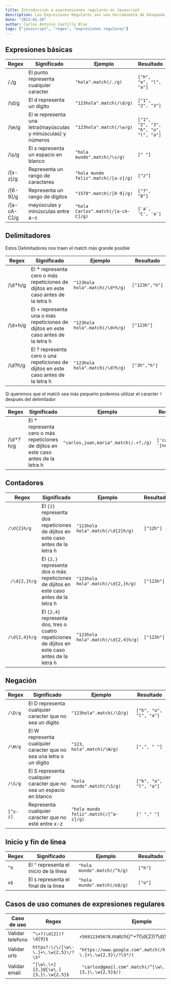 ```yaml
---
title: Introducción a expresesiones regulares en Javascript
description: Las Expresiones Regulares son una herramienta de búsqueda y manipulación de cadenas de caracteres increíblemente potente y están presentes en todos los lenguajes de programación. En este artículo veremos cómo funcionan y cómo podemos utilizarlas en Javascript.
date: "2023-01-20"
author: Carlos Antonio Castillo Blas
tags: ["javascript", "regex", "expresiones regulares"]
---
```


## Expresiones básicas

| Regex       | Significado                                                  | Ejemplo                              | Resultado                             |
| ----------- | ------------------------------------------------------------ | ------------------------------------ | ------------------------------------- |
| /./g        | El punto representa cualquier caracter                       | `"hola".match(/./g)`                 | `["h", "o", "l", "a"]`                |
| /\d/g       | El d representa un dígito                                    | `"123hola".match(/\d/g)`             | `["1", "2", "3"]`                     |
| /\w/g       | El w representa una letra(mayúsculas y minúsculas) y números | `"123hola".match(/\w/g)`             | `["1", "2", "3", "h", "o", "l", "a"]` |
| /\s/g       | El s representa un espacio en blanco                         | `"hola mundo".match(/\s/g)`          | `[" "]`                               |
| /[x-z]/g    | Representa un rango de caracteres                            | `"hola mundo feliz".match(/[a-z]/g)` | `["z"]`                               |
| /[6-9]/g    | Representa un rango de dígitos                               | `"1578".match(/[0-9]/g)`             | `["7", "8"]`                          |
| /[a-cA-C]/g | mayúsculas y minúsculas entre a-c                            | `"hola Carlos".match(/[a-cA-C]/g)`   | `['a', 'C', 'a']`                     |

## Delimitadores

Estos Delimitadores nos traen el match más grande posible

| Regex    | Significado                                                                          | Ejemplo                         | Resultado      |
| -------- | ------------------------------------------------------------------------------------ | ------------------------------- | -------------- |
| /\d\*h/g | El \* representa cero o más repeticiones de dijitos en este caso antes de la letra h | `"123hola hola".match(/\d*h/g)` | `["123h","h"]` |
| /\d\+h/g | El + representa una o más repeticiones de dijitos en este caso antes de la letra h   | `"123hola hola".match(/\d+h/g)` | `["123h"]`     |
| /\d\?h/g | El ? representa cero o una repeticiones de dijitos en este caso antes de la letra h  | `"123hola hola".match(/\d?h/g)` | `["3h","h"]`   |

Si queremos que el match sea más pequeño podemos utilizar el caracter `?` después del delimitador

| Regex     | Significado                                                                          | Ejemplo                              | Resultado              |
| --------- | ------------------------------------------------------------------------------------ | ------------------------------------ | ---------------------- |
| /\d\*?h/g | El \* representa cero o más repeticiones de dijitos en este caso antes de la letra h | `"carlos,juan,maria".match(/.+?,/g)` | `['carlos,', 'juan,']` |

## Contadores

| Regex         | Significado                                                                                       | Ejemplo                             | Resultado  |
| ------------- | ------------------------------------------------------------------------------------------------- | ----------------------------------- | ---------- |
| `/\d{2}h/g`   | El `{2} `representa dos repeticiones de dijitos en este caso antes de la letra h                  | `"123hola hola".match(/\d{2}h/g)`   | `["12h"]`  |
| ` /\d{2,}h/g` | El `{2,}` representa dos o más repeticiones de dijitos en este caso antes de la letra h           | `"123hola hola".match(/\d{2,}h/g)`  | `["123h"]` |
| `/\d{2,4}h/g` | El `{2,4}` representa dos, tres o cuatro repeticiones de dijitos en este caso antes de la letra h | `"123hola hola".match(/\d{2,4}h/g)` | `["123h"]` |

## Negación

| Regex    | Significado                                                         | Ejemplo                               | Resultado              |
| -------- | ------------------------------------------------------------------- | ------------------------------------- | ---------------------- |
| `/\D/g`  | El D representa cualquier caracter que no sea un dígito             | `"123hola".match(/\D/g)`              | `["h", "o", "l", "a"]` |
| `/\W/g`  | El W representa cualquier caracter que no sea una letra o un dígito | `"123, hola".match(/\W/g)`            | `[",", " "]`           |
| `/\S/g`  | El S representa cualquier caracter que no sea un espacio en blanco  | `"hola mundo".match(/\S/g)`           | `["h", "o", "l", "a"]` |
| `[^x-z]` | Representa cualquier caracter que no esté entre x-z                 | `"hola mundo feliz".match(/[^a-z]/g)` | `[" "," "]`            |

## Inicio y fin de línea

| Regex | Significado                             | Ejemplo                     | Resultado |
| ----- | --------------------------------------- | --------------------------- | --------- |
| `^h`  | El `^` representa el inicio de la línea | `"hola mundo".match(/^h/g)` | `["h"]`   |
| `a$`  | El `$` representa el final de la línea  | `"hola mundo".match(/o$/g)` | `["o"]`   |

## Casos de uso comunes de expresiones regulares

| Caso de uso      | Regex                                 | Ejemplo                                                                 | Resultado                    |
| ---------------- | ------------------------------------- | ----------------------------------------------------------------------- | ---------------------------- |
| Validar telefono | `^\+?(\d{2})?\d{9}$`                  | `+56912345678`.match(/^\+?(\d{2})?\d{9}$/)`                             | `["+56912345678"]`           |
| Validar urls     | `https?:\/\/[\w\-\.]+\.\w{2,5}\/?\S*` | `"https://www.google.com".match(/https?:\/\/[\w\-\.]+\.\w{2,5}\/?\S*/)` | `["https://www.google.com"]` |
| Validar email    | `^[\w\.\+]{2,}@[\w\.]{3,}\.\w{2,5}$`  | ` "carlos@gmail.com".match(/^[\w\.\+]{2,}@[\w\.]{3,}\.\w{2,5}$/)`       | `['carlos@gmail.com']`       |
